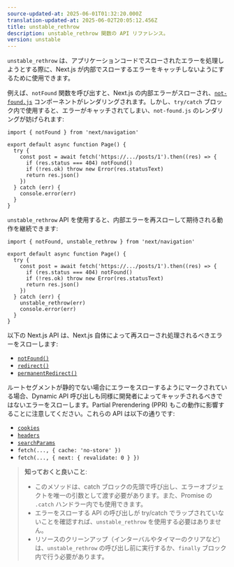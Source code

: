 ```yaml
---
source-updated-at: 2025-06-01T01:32:20.000Z
translation-updated-at: 2025-06-02T20:05:12.456Z
title: unstable_rethrow
description: unstable_rethrow 関数の API リファレンス。
version: unstable
---
```


`unstable_rethrow` は、アプリケーションコードでスローされたエラーを処理しようとする際に、Next.js が内部でスローするエラーをキャッチしないようにするために使用できます。

例えば、`notFound` 関数を呼び出すと、Next.js の内部エラーがスローされ、[`not-found.js`](/docs/app/api-reference/file-conventions/not-found) コンポーネントがレンダリングされます。しかし、`try/catch` ブロック内で使用すると、エラーがキャッチされてしまい、`not-found.js` のレンダリングが妨げられます:

```tsx filename="@/app/ui/component.tsx"
import { notFound } from 'next/navigation'

export default async function Page() {
  try {
    const post = await fetch('https://.../posts/1').then((res) => {
      if (res.status === 404) notFound()
      if (!res.ok) throw new Error(res.statusText)
      return res.json()
    })
  } catch (err) {
    console.error(err)
  }
}
```

`unstable_rethrow` API を使用すると、内部エラーを再スローして期待される動作を継続できます:

```tsx filename="@/app/ui/component.tsx"
import { notFound, unstable_rethrow } from 'next/navigation'

export default async function Page() {
  try {
    const post = await fetch('https://.../posts/1').then((res) => {
      if (res.status === 404) notFound()
      if (!res.ok) throw new Error(res.statusText)
      return res.json()
    })
  } catch (err) {
    unstable_rethrow(err)
    console.error(err)
  }
}
```

以下の Next.js API は、Next.js 自体によって再スローされ処理されるべきエラーをスローします:

- [`notFound()`](/docs/app/api-reference/functions/not-found)
- [`redirect()`](/docs/app/guides/redirecting#redirect-function)
- [`permanentRedirect()`](/docs/app/guides/redirecting#permanentredirect-function)

ルートセグメントが静的でない場合にエラーをスローするようにマークされている場合、Dynamic API 呼び出しも同様に開発者によってキャッチされるべきではないエラーをスローします。Partial Prerendering (PPR) もこの動作に影響することに注意してください。これらの API は以下の通りです:

- [`cookies`](/docs/app/api-reference/functions/cookies)
- [`headers`](/docs/app/api-reference/functions/headers)
- [`searchParams`](/docs/app/api-reference/file-conventions/page#searchparams-optional)
- `fetch(..., { cache: 'no-store' })`
- `fetch(..., { next: { revalidate: 0 } })`

> **知っておくと良いこと**:
>
> - このメソッドは、catch ブロックの先頭で呼び出し、エラーオブジェクトを唯一の引数として渡す必要があります。また、Promise の `.catch` ハンドラー内でも使用できます。
> - エラーをスローする API の呼び出しが try/catch でラップされていないことを確認すれば、`unstable_rethrow` を使用する必要はありません。
> - リソースのクリーンアップ（インターバルやタイマーのクリアなど）は、`unstable_rethrow` の呼び出し前に実行するか、`finally` ブロック内で行う必要があります。